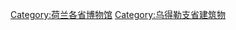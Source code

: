 {{Commonscat|Museums in Utrecht (province)}}

[[Category:荷兰各省博物馆|Category:荷兰各省博物馆]]
[[Category:乌得勒支省建筑物|Category:乌得勒支省建筑物]]